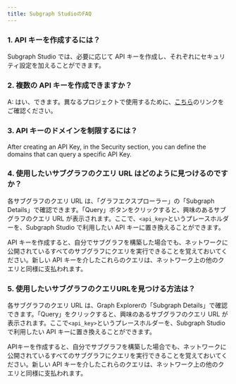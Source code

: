 ```yaml
---
title: Subgraph StudioのFAQ
---
```


### 1. API キーを作成するには？

Subgraph Studio では、必要に応じて API キーを作成し、それぞれにセキュリティ設定を加えることができます。

### 2. 複数の API キーを作成できますか？

A: はい、できます。異なるプロジェクトで使用するために、[こちら](https://thegraph.com/studio/apikeys/)のリンクをご確認ください。

### 3. API キーのドメインを制限するには？

After creating an API Key, in the Security section, you can define the domains that can query a specific API Key.

### 4. 使用したいサブグラフのクエリ URL はどのように見つけるのですか？

各サブグラフのクエリ URL は、「グラフエクスプローラー」の「Subgraph Details」で確認できます。「Query」ボタンをクリックすると、興味のあるサブグラフのクエリ URL が表示されます。ここで、`<api_key>`というプレースホルダーを、Subgraph Studio で利用したい API キーに置き換えることができます。

API キーを作成すると、自分でサブグラフを構築した場合でも、ネットワークに公開されているすべてのサブグラフにクエリを実行できることを覚えておいてください。新しい API キーを介したこれらのクエリは、ネットワーク上の他のクエリと同様に支払われます。

### 5. 使用したいサブグラフのクエリURLを見つける方法は？

各サブグラフのクエリ URL は、Graph Explorerの「Subgraph Details」で確認できます。「Query」をクリックすると、興味のあるサブグラフのクエリ URL が表示されます。ここで`<api_key>`というプレースホルダーを、Subgraph Studioで利用したい API キーに置き換えることができます。

APIキーを作成すると、自分でサブグラフを構築した場合でも、ネットワークに公開されているすべてのサブグラフにクエリを実行できることを覚えておいてください。新しい API キーを介したこれらのクエリは、ネットワーク上の他のクエリと同様に支払われます。